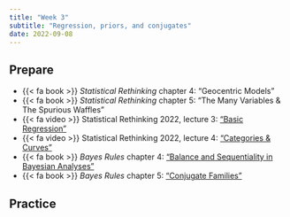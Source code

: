 ```yaml
---
title: "Week 3"
subtitle: "Regression, priors, and conjugates"
date: 2022-09-08
---
```


## Prepare

- {{< fa book >}} *Statistical Rethinking* chapter 4: "Geocentric Models"
- {{< fa book >}} *Statistical Rethinking* chapter 5: "The Many Variables & The Spurious Waffles"
- {{< fa video >}} Statistical Rethinking 2022, lecture 3: ["Basic Regression"](https://youtu.be/zYYBtxHWE0A)
- {{< fa video >}} Statistical Rethinking 2022, lecture 4: ["Categories & Curves"](https://youtu.be/QiHKdvAbYII)
- {{< fa book >}} *Bayes Rules* chapter 4: ["Balance and Sequentiality in Bayesian Analyses"](https://www.bayesrulesbook.com/chapter-4.html)
- {{< fa book >}} *Bayes Rules* chapter 5: ["Conjugate Families"](https://www.bayesrulesbook.com/chapter-5.html)



## Practice

